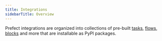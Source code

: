 ```yaml
---
title: Integrations
sidebarTitle: Overview
---
```



Prefect integrations are organized into collections of pre-built [tasks](/2.13/concepts/tasks/), [flows](/2.13/concepts/flows/), [blocks](/2.13/concepts/blocks/) and more that are installable as PyPI packages.


